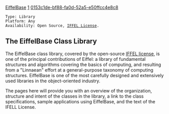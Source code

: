[[Property:title|EiffelBase]]
[[Property:weight|1]]
[[Property:uuid|0153c1de-bf88-fa0d-52a5-e50ffcc4e8c8]]
 Type: Library
 Platform: Any
 Availability: Open Source, [[IFELL|IFFEL License]]. 

==The EiffelBase Class Library==

The EiffelBase class library, covered by the open-source [[IFELL|IFFEL license]], is one of the principal contributions of Eiffel: a library of fundamental structures and algorithms covering the basics of computing, and resulting from a "Linnaean" effort at a general-purpose taxonomy of computing structures. EiffelBase is one of the most carefully designed and extensively used libraries in the object-oriented industry. 

The pages here will provide you with an overview of the organization, structure and intent of the classes in the library, a link to the class specifications, sample applications using EiffelBase, and the text of the IFELL License.



